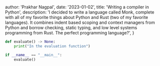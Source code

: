 
  author: 'Prakhar Nagpal',
  date: '2023-01-02',
  title: 'Writing a compiler in Python',
  description:
    'I decided to write a language called Monk, complete with all of my favorite things about Python and Rust (two of my favorite languages). It combines indent based scoping and context managers from Python and borrow checking, static typing, and low level systems programming from Rust. The perfect programming language?',
}


```python
def evaluate() -> None:
    print("In the evaluation function")

if __name__ == "__main__":
    evaluate()
```
